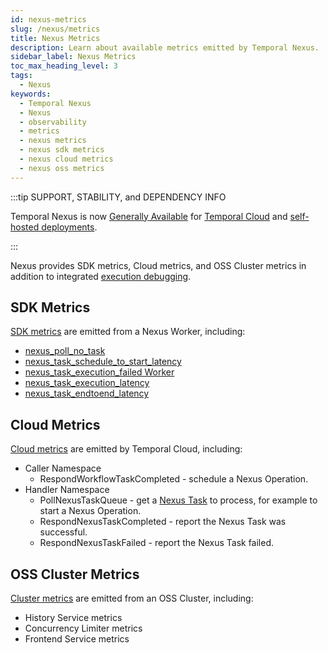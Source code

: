 ```yaml
---
id: nexus-metrics
slug: /nexus/metrics
title: Nexus Metrics
description: Learn about available metrics emitted by Temporal Nexus.
sidebar_label: Nexus Metrics
toc_max_heading_level: 3
tags:
  - Nexus
keywords:
  - Temporal Nexus
  - Nexus
  - observability
  - metrics
  - nexus metrics
  - nexus sdk metrics
  - nexus cloud metrics
  - nexus oss metrics
---
```


:::tip SUPPORT, STABILITY, and DEPENDENCY INFO

Temporal Nexus is now [Generally Available](/evaluate/development-production-features/release-stages#general-availability) for [Temporal Cloud](/cloud/nexus) and [self-hosted deployments](/production-deployment/self-hosted-guide/nexus).

:::

Nexus provides SDK metrics, Cloud metrics, and OSS Cluster metrics in addition to integrated [execution debugging](/nexus/execution-debugging).

## SDK Metrics

[SDK metrics](/references/sdk-metrics) are emitted from a Nexus Worker, including:

- [nexus_poll_no_task](/references/sdk-metrics#nexus_poll_no_task)
- [nexus_task_schedule_to_start_latency](/references/sdk-metrics#nexus_task_schedule_to_start_latency)
- [nexus_task_execution_failed	Worker](/references/sdk-metrics#nexus_task_execution_failed)
- [nexus_task_execution_latency](/references/sdk-metrics#nexus_task_execution_latency)
- [nexus_task_endtoend_latency](/references/sdk-metrics#nexus_task_endtoend_latency)

## Cloud Metrics

[Cloud metrics](/production-deployment/cloud/metrics/reference) are emitted by Temporal Cloud, including:

- Caller Namespace
  - RespondWorkflowTaskCompleted \- schedule a Nexus Operation.
- Handler Namespace
  - PollNexusTaskQueue \- get a [Nexus Task](/tasks#nexus-task) to process, for example to start a Nexus Operation.
  - RespondNexusTaskCompleted \- report the Nexus Task was successful.
  - RespondNexusTaskFailed \- report the Nexus Task failed.

## OSS Cluster Metrics

[Cluster metrics](/references/cluster-metrics#nexus-metrics) are emitted from an OSS Cluster, including:

- History Service metrics
- Concurrency Limiter metrics
- Frontend Service metrics
